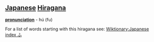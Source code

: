 == [[Japanese]] [[Hiragana]] ==
'''[[pronunciation]]''' - hú (fu)

For a list of words starting with this hiragana see: [[Wiktionary:Japanese index ふ]]